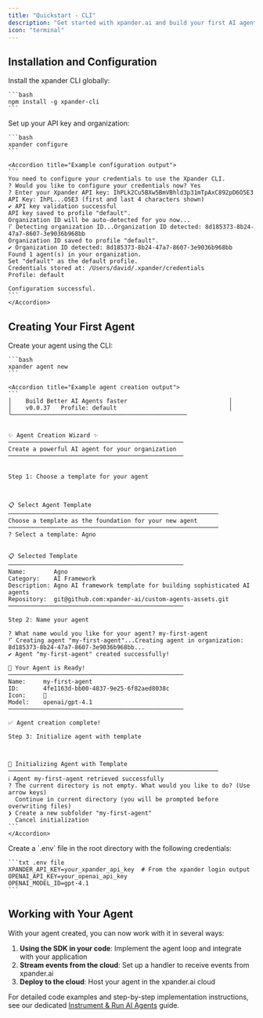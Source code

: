 ```yaml
---
title: "Quickstart - CLI"
description: "Get started with xpander.ai and build your first AI agent"
icon: "terminal"
---
```


## Installation and Configuration

<Steps>
  <Step title="Install the CLI">
    Install the xpander CLI globally:

    ```bash
    npm install -g xpander-cli
    ```
  </Step>

  <Step title="Configure your credentials">
    Set up your API key and organization:

    ```bash
    xpander configure
    ```

    <Accordion title="Example configuration output">
    ```
    You need to configure your credentials to use the Xpander CLI.
    ? Would you like to configure your credentials now? Yes
    ? Enter your Xpander API key: IhPLk2Cu5BXw5BmVBhld3p31mTpAxC892pD6O5E3
    API Key: IhPL...O5E3 (first and last 4 characters shown)
    ✔ API key validation successful
    API key saved to profile "default".
    Organization ID will be auto-detected for you now...
    ⠏ Detecting organization ID...Organization ID detected: 8d185373-8b24-47a7-8607-3e9036b968bb
    Organization ID saved to profile "default".
    ✔ Organization ID detected: 8d185373-8b24-47a7-8607-3e9036b968bb
    Found 1 agent(s) in your organization.
    Set "default" as the default profile.
    Credentials stored at: /Users/david/.xpander/credentials
    Profile: default

    Configuration successful.
    ```
    </Accordion>
  </Step>
</Steps>

## Creating Your First Agent

<Steps>
  <Step title="Create a new agent">
    Create your agent using the CLI:

    ```bash
    xpander agent new
    ```

    <Accordion title="Example agent creation output">
    ```
    │    Build Better AI Agents faster                             │
    │    v0.0.37   Profile: default                                │
    ╰──────────────────────────────────────────────────


    ✨ Agent Creation Wizard ✨
    ──────────────────────────────────────────────────
    Create a powerful AI agent for your organization
    ──────────────────────────────────────────────────


    Step 1: Choose a template for your agent



    📋 Select Agent Template
    ────────────────────────────────────────────────────────────
    Choose a template as the foundation for your new agent
    ────────────────────────────────────────────────────────────
    ? Select a template: Agno


    📋 Selected Template
    ──────────────────────────────────────────────────
    Name:        Agno
    Category:    AI Framework
    Description: Agno AI framework template for building sophisticated AI agents
    Repository:  git@github.com:xpander-ai/custom-agents-assets.git
    ──────────────────────────────────────────────────

    Step 2: Name your agent

    ? What name would you like for your agent? my-first-agent
    ⠋ Creating agent "my-first-agent"...Creating agent in organization: 8d185373-8b24-47a7-8607-3e9036b968bb...
    ✔ Agent "my-first-agent" created successfully!

    🚀 Your Agent is Ready!
    ──────────────────────────────────────────────────
    Name:     my-first-agent
    ID:       4fe1163d-bb00-4837-9e25-6f82aed8038c
    Icon:     🚀
    Model:    openai/gpt-4.1
    ──────────────────────────────────────────────────

    ✅ Agent creation complete!

    Step 3: Initialize agent with template



    🚀 Initializing Agent with Template
    ────────────────────────────────────────────────────────────
    ℹ Agent my-first-agent retrieved successfully
    ? The current directory is not empty. What would you like to do? (Use arrow keys)
      Continue in current directory (you will be prompted before overwriting files) 
    ❯ Create a new subfolder "my-first-agent" 
      Cancel initialization
    ```
    </Accordion>
  </Step>

  <Step title="Configure environment variables">
    Create a `.env` file in the root directory with the following credentials:

    ```txt .env file
    XPANDER_API_KEY=your_xpander_api_key  # From the xpander login output
    OPENAI_API_KEY=your_openai_api_key
    OPENAI_MODEL_ID=gpt-4.1
    ```
  </Step>
</Steps>

## Working with Your Agent

With your agent created, you can now work with it in several ways:

1. **Using the SDK in your code**: Implement the agent loop and integrate with your application
2. **Stream events from the cloud**: Set up a handler to receive events from xpander.ai
3. **Deploy to the cloud**: Host your agent in the xpander.ai cloud

For detailed code examples and step-by-step implementation instructions, see our dedicated [Instrument & Run AI Agents](/docs/01-get-started/03-instrument-agents) guide.

